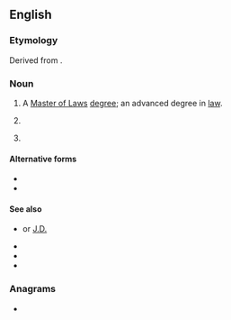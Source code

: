 {{also|LL.M.|L.L.M.}}
==English==
{{wikipedia}}

===Etymology===
Derived from {{der|en|la|[[lēgum]] [[magister]]}}.

===Noun===
{{en-noun|head=[[LL]][[M]]}}

# A [[Master of Laws]] [[degree]]; an advanced degree in [[law]].
# {{lb|en|ML}} {{initialism of|en|[[large]] [[language model]]}}
# {{init of|en|[[local]] [[linear]] [[model]]}}

====Alternative forms====
* {{l|en|LL.M}}
* {{l|en|LL.M.}}

====See also====
* {{l|en|JD}} or [[J.D.]]
* {{l|en|LL.B.}}
* {{l|en|JSD}}
* {{l|en|SJD}}

===Anagrams===
* {{anagrams|en|a=llm|LML}}